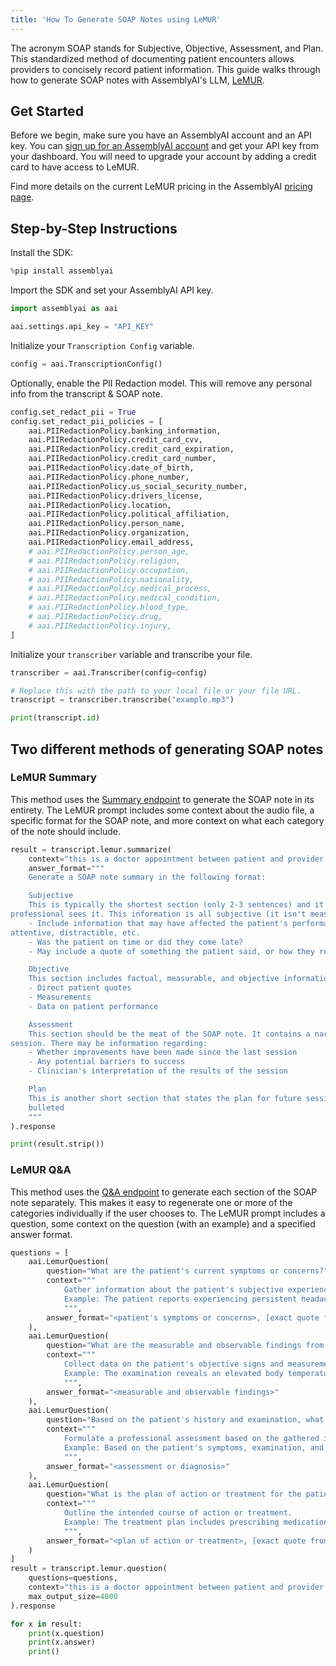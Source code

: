```yaml
---
title: 'How To Generate SOAP Notes using LeMUR'
---
```






The acronym SOAP stands for Subjective, Objective, Assessment, and Plan. This standardized method of documenting patient encounters allows providers to concisely record patient information. This guide walks through how to generate SOAP notes with AssemblyAI's LLM, [LeMUR](https://www.assemblyai.com/docs/lemur/examples).

## Get Started

Before we begin, make sure you have an AssemblyAI account and an API key. You can [sign up for an AssemblyAI account](https://www.assemblyai.com/app) and get your API key from your dashboard. You will need to upgrade your account by adding a credit card to have access to LeMUR.

Find more details on the current LeMUR pricing in the AssemblyAI [pricing page](https://www.assemblyai.com/pricing).

## Step-by-Step Instructions

Install the SDK:


```python
%pip install assemblyai
```

Import the SDK and set your AssemblyAI API key.


```python
import assemblyai as aai

aai.settings.api_key = "API_KEY"
```

Initialize your `Transcription Config` variable.


```python
config = aai.TranscriptionConfig()
```

Optionally, enable the PII Redaction model. This will remove any personal info from the transcript & SOAP note.


```python
config.set_redact_pii = True
config.set_redact_pii_policies = [
    aai.PIIRedactionPolicy.banking_information,
    aai.PIIRedactionPolicy.credit_card_cvv,
    aai.PIIRedactionPolicy.credit_card_expiration,
    aai.PIIRedactionPolicy.credit_card_number,
    aai.PIIRedactionPolicy.date_of_birth,
    aai.PIIRedactionPolicy.phone_number,
    aai.PIIRedactionPolicy.us_social_security_number,
    aai.PIIRedactionPolicy.drivers_license,
    aai.PIIRedactionPolicy.location,
    aai.PIIRedactionPolicy.political_affiliation,
    aai.PIIRedactionPolicy.person_name,
    aai.PIIRedactionPolicy.organization,
    aai.PIIRedactionPolicy.email_address,
    # aai.PIIRedactionPolicy.person_age,
    # aai.PIIRedactionPolicy.religion,
    # aai.PIIRedactionPolicy.occupation,
    # aai.PIIRedactionPolicy.nationality,
    # aai.PIIRedactionPolicy.medical_process,
    # aai.PIIRedactionPolicy.medical_condition,
    # aai.PIIRedactionPolicy.blood_type,
    # aai.PIIRedactionPolicy.drug,
    # aai.PIIRedactionPolicy.injury,
]
```

Initialize your `transcriber` variable and transcribe your file.


```python
transcriber = aai.Transcriber(config=config)

# Replace this with the path to your local file or your file URL.
transcript = transcriber.transcribe("example.mp3")

print(transcript.id)
```

## Two different methods of generating SOAP notes

### LeMUR Summary

This method uses the [Summary endpoint](https://www.assemblyai.com/docs/lemur/summarize-audio#summary-with-specialized-endpoint) to generate the SOAP note in its entirety. The LeMUR prompt includes some context about the audio file, a specific format for the SOAP note, and more context on what each category of the note should include.


```python
result = transcript.lemur.summarize(
    context="this is a doctor appointment between patient and provider. the personal identification information has been redacted",
    answer_format="""
    Generate a SOAP note summary in the following format:

    Subjective
    This is typically the shortest section (only 2-3 sentences) and it describes the patient's affect, as the
professional sees it. This information is all subjective (it isn't measureable).
    - Include information that may have affected the patient's performance, such as if they were sick, tired,
attentive, distractible, etc.
    - Was the patient on time or did they come late?
    - May include a quote of something the patient said, or how they reported feeling

    Objective
    This section includes factual, measurable, and objective information. This may include:
    - Direct patient quotes
    - Measurements
    - Data on patient performance

    Assessment
    This section should be the meat of the SOAP note. It contains a narrative of what actually happened during the
session. There may be information regarding:
    - Whether improvements have been made since the last session
    - Any potential barriers to success
    - Clinician's interpretation of the results of the session

    Plan
    This is another short section that states the plan for future sessions. In most settings, this section may be
    bulleted
    """
).response

print(result.strip())
```

### LeMUR Q&A

This method uses the [Q&A endpoint](https://www.assemblyai.com/docs/lemur/ask-questions#qa-with-specialized-endpoint) to generate each section of the SOAP note separately. This makes it easy to regenerate one or more of the categories individually if the user chooses to. The LeMUR prompt includes a question, some context on the question (with an example) and a specified answer format.


```python
questions = [
    aai.LemurQuestion(
        question="What are the patient's current symptoms or concerns?",
        context="""
            Gather information about the patient's subjective experience.
            Example: The patient reports experiencing persistent headaches and dizziness.
            """,
        answer_format="<patient's symptoms or concerns>, [exact quote from patient]"
    ),
    aai.LemurQuestion(
        question="What are the measurable and observable findings from the examination?",
        context="""
            Collect data on the patient's objective signs and measurements.
            Example: The examination reveals an elevated body temperature and increased heart rate.
            """,
        answer_format="<measurable and observable findings>"
    ),
    aai.LemurQuestion(
        question="Based on the patient's history and examination, what is your assessment or diagnosis?",
        context="""
            Formulate a professional assessment based on the gathered information.
            Example: Based on the patient's symptoms, examination, and medical history, the preliminary diagnosis is migraine.
            """,
        answer_format="<assessment or diagnosis>"
    ),
    aai.LemurQuestion(
        question="What is the plan of action or treatment for the patient?",
        context="""
            Outline the intended course of action or treatment.
            Example: The treatment plan includes prescribing medication, recommending rest, and scheduling a follow-up appointment in two weeks.
            """,
        answer_format="<plan of action or treatment>, [exact quote from provider]"
    )
]
result = transcript.lemur.question(
    questions=questions,
    context="this is a doctor appointment between patient and provider. the personal identification information has been redacted",
    max_output_size=4000
).response

for x in result:
    print(x.question)
    print(x.answer)
    print()
```
